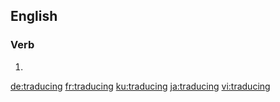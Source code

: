 
==English==

===Verb===
{{head|en|present participle}}

# {{present participle of|traduce|lang=en}}

[[de:traducing]]
[[fr:traducing]]
[[ku:traducing]]
[[ja:traducing]]
[[vi:traducing]]